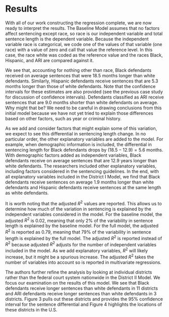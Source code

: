 # Results

With all of our work constructing the regression complete, we are now ready to interpret the results. The Baseline Model assumes that no factors affect sentencing except race, so race is our independent variable and total sentence length is the dependent variable. Because the independent variable race is categorical, we code one of the values of that variable (one race) with a value of zero and call that value the reference level. In this case, the race white was coded as the reference value and the races Black, Hispanic, and ARI are compared against it.

We see that, accounting for nothing other than race, Black defendants received on average sentences that were 18.5 months longer than white defendants. Similarly, Hispanic defendants receive sentences that are 5.3 months longer than those of white defendants. Note that the confidence intervals for these estimates are also provided (see the previous case study for discussion of confidence intervals). Defendants classified as ARI receive sentences that are 9.0 months shorter than white defendants on average. Why might that be? We need to be careful in drawing conclusions from this initial model because we have not yet tried to explain those differences based on other factors, such as year or criminal history.

As we add and consider factors that might explain some of this variation, we expect to see this differential in sentencing length change. In no particular order, the other explanatory variables are added to the model. For example, when demographic information is included, the differential in sentencing length for Black defendants drops by $(18.5-12.9) = 5.6$ months. With demographic factors added as independent variables, Black defendants receive on average sentences that are 12.9 years longer than white defendants. The researchers included other explanatory variables, including factors considered in the sentencing guidelines. In the end, with all explanatory variables included in the District I Model, we find that Black defendants receive sentences on average 1.9 months longer than white defendants and Hispanic defendants receive sentences at the same length as white defendants.

It is worth noting that the adjusted $R^2$ values are reported. This allows us to determine how much of the variation in sentencing is explained by the independent variables considered in the model. For the baseline model, the adjusted $R^2$ is 0.02, meaning that only 2% of the variability in sentence length is explained by the baseline model. For the full model, the adjusted $R^2$ is reported as 0.79, meaning that 79% of the variability in sentence length is explained by the full model. The adjusted $R^2$ is reported instead of $R^2$ because adjusted $R^2$ adjusts for the number of independent variables included in the model. As we add explanatory variables, $R^2$ will likely increase, but it might be a spurious increase. The adjusted $R^2$ takes the number of variables into account so is reported in multivariate regressions.

The authors further refine the analysis by looking at individual districts rather than the federal court system nationwide in the District II Model. We focus our examination on the results of this model. We see that Black defendants receive longer sentences than white defendants in 11 districts and ARI defendants receive longer sentences than white defendants in 3 districts. Figure 3 pulls out these districts and provides the 95% confidence interval for the sentence differential and Figure 4 highlights the locations of these districts in the U.S.

<!-- Add figure labels to match? --> 
